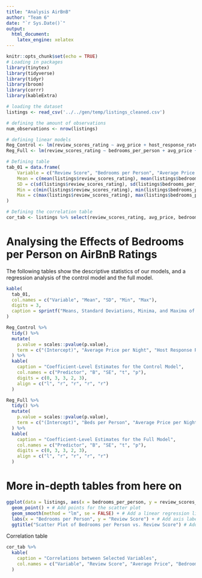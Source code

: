 ```yaml
---
title: "Analysis AirBnB"
author: "Team 6"
date: "`r Sys.Date()`"
output:
  html_document:
    latex_engine: xelatex
---
```


```r
knitr::opts_chunk$set(echo = TRUE)
# Loading in packages
library(tinytex)
library(tidyverse)
library(tidyr)
library(broom)
library(corrr)
library(kableExtra)

# loading the dataset
listings <- read_csv('../../gen/temp/listings_cleaned.csv')

# defining the amount of observations
num_observations <- nrow(listings)

# defining linear models
Reg_Control <- lm(review_scores_rating ~ avg_price + host_response_rate + host_identity_verified + experience_of_hosts_in_years + in_city_center, listings)
Reg_Full <- lm(review_scores_rating ~ bedrooms_per_person + avg_price + host_response_rate + host_identity_verified + experience_of_hosts_in_years + in_city_center, listings)

# Defining table
tab_01 = data.frame(
    Variable = c("Review Score", "Bedrooms per Person", "Average Price per Night", "Host Response Rate", "Host Verified", "Host Experience (Years)", "Location: City Centre"),
    Mean = c(mean(listings$review_scores_rating), mean(listings$bedrooms_per_person), mean(listings$avg_price), mean(listings$host_response_rate), mean(listings$host_identity_verified), mean(listings$experience_of_hosts_in_years), mean(listings$in_city_center)), 
    SD = c(sd(listings$review_scores_rating), sd(listings$bedrooms_per_person), sd(listings$avg_price), sd(listings$host_response_rate), sd(listings$host_identity_verified), sd(listings$experience_of_hosts_in_years), sd(listings$in_city_center)),
    Min = c(min(listings$review_scores_rating), min(listings$bedrooms_per_person), min(listings$avg_price), min(listings$host_response_rate), min(listings$host_identity_verified), min(listings$experience_of_hosts_in_years), min(listings$in_city_center)),
    Max = c(max(listings$review_scores_rating), max(listings$bedrooms_per_person), max(listings$avg_price), max(listings$host_response_rate), max(listings$host_identity_verified), max(listings$experience_of_hosts_in_years), max(listings$in_city_center))
)

# Defining the correlation table
cor_tab <- listings %>% select(review_scores_rating, avg_price, bedrooms_per_person, host_response_rate) %>% correlate() %>% shave(upper = TRUE) %>% fashion(decimals = 2, na_print = "—")
```

\newpage

# Analysing the Effects of Bedrooms per Person on AirBnB Ratings

The following tables show the descriptive statistics of our models, and a regression analysis of the control model and the full model. 

```r
kable(
  tab_01,
  col.names = c("Variable", "Mean", "SD", "Min", "Max"),
  digits = 3,
  caption = sprintf("Means, Standard Deviations, Minima, and Maxima of all variables used in the full regression analysis. n = %d ", num_observations)
)
```

```r
Reg_Control %>%
  tidy() %>%
  mutate(
    p.value = scales::pvalue(p.value),
    term = c("(Intercept)", "Average Price per Night", "Host Response Rate", "Host Verified", "Host Experience (Years)", "Location: City Centre")
  ) %>%
  kable(
    caption = "Coefficient-Level Estimates for the Control Model",
    col.names = c("Predictor", "B", "SE", "t", "p"),
    digits = c(0, 3, 3, 2, 3),
    align = c("l", "r", "r", "r", "r")
  )
```

```r
Reg_Full %>%
  tidy() %>%
  mutate(
    p.value = scales::pvalue(p.value),
    term = c("(Intercept)", "Beds per Person", "Average Price per Night", "Host Response Rate", "Host Verified", "Host Experience (Years)", "Location: City Centre")
  ) %>%
  kable(
    caption = "Coefficient-Level Estimates for the Full Model",
    col.names = c("Predictor", "B", "SE", "t", "p"),
    digits = c(0, 3, 3, 2, 3),
    align = c("l", "r", "r", "r", "r")
  )
```

\newpage

# More in-depth tables from here on

```r
ggplot(data = listings, aes(x = bedrooms_per_person, y = review_scores_rating)) +
  geom_point() + # Add points for the scatter plot
  geom_smooth(method = "lm", se = FALSE) + # Add a linear regression line (change method as needed)
  labs(x = "Bedrooms per Person", y = "Review Score") + # Add axis labels
  ggtitle("Scatter Plot of Bedrooms per Person vs. Review Score") # Add a title

```
Correlation table

```r
cor_tab %>%
  kable(
    caption = "Correlations between Selected Variables",
    col.names = c("Variable", "Review Score", "Average Price", "Bedrooms per Person", "Host Response Rate")
  )
```